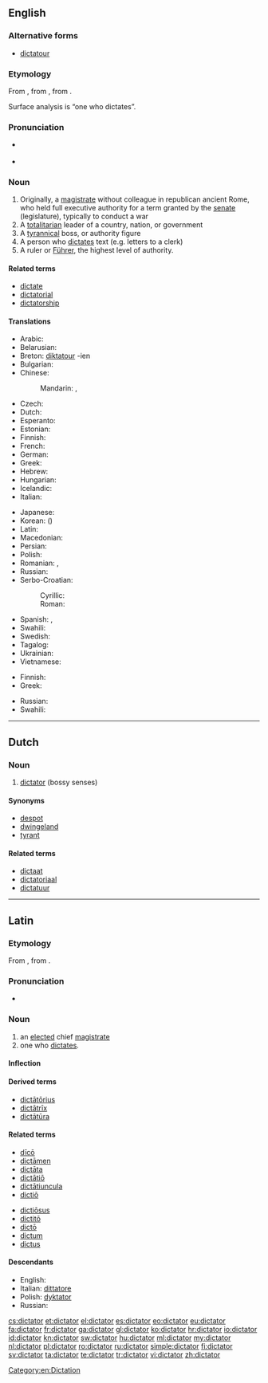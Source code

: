 ==English==
{{wikipedia}}

===Alternative forms===
* [[dictatour]] {{qualifier|obsolete}}

===Etymology===
From {{etyl|la|en}} {{term|dictator|dictātor|a chief magistrate|lang=la}}, from {{term|dicto|dictō|dictate, prescribe|lang=la}}, from {{term|dico|dīcō|say, speak|lang=la}}.

Surface analysis is {{suffix|dictate|or|t2=(agent)}} “one who dictates”.

===Pronunciation===
* {{a|UK}} {{IPA|/dɪkˈteɪtə(ɹ)/}}
* {{audio|en-us-dictator.ogg|Audio (US)}}

===Noun===
{{en-noun}}

# Originally, a [[magistrate]] without colleague in republican ancient Rome, who held full executive authority for a term granted by the [[senate]] (legislature), typically to conduct a war
# A [[totalitarian]] leader of a country, nation, or government
# A [[tyrannical]] boss, or authority figure
# A person who [[dictate]]s text (e.g. letters to a clerk)
# A ruler or [[Führer]], the highest level of authority.

====Related terms====
* [[dictate]]
* [[dictatorial]]
* [[dictatorship]]

====Translations====
{{trans-top|totalitarian leader of a dictatorship}}
* Arabic: {{t-|ar|دكتاتور|m|tr=diktatur, dīktātūr|sc=Arab}}
* Belarusian: {{t-|be|дыктатар|m|tr=dyktátar|sc=Cyrl}}
* Breton: [[diktatour]] {{m}} -ien {{p}}
* Bulgarian: {{t+|bg|диктатор|m|tr=diktátor|sc=Cyrl}}
* Chinese:
*: Mandarin: {{t|cmn|獨裁者|sc=Hani}}, {{t|cmn|独裁者|tr=dúcáizhě|sc=Hani}}
* Czech: {{t-|cs|diktátor|m}}
* Dutch: {{t+|nl|dictator|m}}
* Esperanto: {{t-|eo|diktatoro}}
* Estonian: {{t-|et|diktaator}}
* Finnish: {{t+|fi|diktaattori}}
* French: {{t+|fr|dictateur|m}}
* German: {{t+|de|Diktator|m}}
* Greek: {{t+|el|δικτάτορας|m|tr=diktátoras}}
* Hebrew: {{t-|he|דיקטאטור|m|tr=diqt'at'or|sc=Hebr}}
* Hungarian: {{t+|hu|diktátor}}
* Icelandic: {{t-|is|einræðiherra|m}}
* Italian: {{t+|it|dittatore|m}}
{{trans-mid}}
* Japanese: {{t-|ja|独裁者|tr=どくさいしゃ, dokusaisha|sc=Jpan}}
* Korean: {{t+|ko|독재자|tr=dokjaeja|sc=Kore}} ({{t+|ko|獨裁者|sc=Kore}})
* Latin: {{t-|la|dictator|m}}
* Macedonian: {{t-|mk|диктатор|m|tr=diktátor|sc=Cyrl}}
* Persian: {{t+|fa|دیکتاتور|tr=diktâtor|sc=fa-Arab}}
* Polish: {{t-|pl|dyktator|m}}
* Romanian: {{t+|ro|dictator|m}}, {{t-|ro|dictatori|m|p}}
* Russian: {{t+|ru|диктатор|m|tr=diktátor|sc=Cyrl}}
* Serbo-Croatian:
*: Cyrillic: {{t-|sh|диктатор|m}}
*: Roman: {{t-|sh|diktator|m}}
* Spanish: {{t-|es|dictador|m}}, {{t-|es|dictadora|f}}
* Swahili: {{t+|sw|dikteta}}
* Swedish: {{t+|sv|diktator|c}}
* Tagalog: {{t-|tl|diktador}}
* Ukrainian: {{t-|uk|диктатор|m|tr=dyktátor|sc=Cyrl}}
* Vietnamese: {{t-|vi|kẻ độc tài}}
{{trans-bottom}}

{{trans-top|tyrannical boss, or authority figure}}
* Finnish: {{t+|fi|diktaattori}}
* Greek: {{t+|el|δικτάτορας|m|tr=diktátoras}}
{{trans-mid}}
* Russian: {{t+|ru|диктатор|m|tr=diktátor|sc=Cyrl}}
* Swahili: {{t+|sw|dikteta}}
{{trans-bottom}}

[[Category:en:Dictation]]

----

==Dutch==

===Noun===
{{nl-noun|m|dictatoren|pl2=dictators|dictatortje}} {{m}}

# [[#English|dictator]] (bossy senses)

====Synonyms====
* [[despot]]
* [[dwingeland]]
* [[tyrant]]

====Related terms====
* [[dictaat]]
* [[dictatoriaal]]
* [[dictatuur]]

----

==Latin==

===Etymology===
From {{term|dicto|dictō|dictate, prescribe|lang=la}}, from {{term|dico|dīcō|say, speak|lang=la}}.

===Pronunciation===
* {{a|Classical}} {{IPA|/dikˈtaː.tor/|lang=la}}

===Noun===
{{la-noun|dictātor|dictatoris|dictātōris|m|third}}

# an [[elected]] chief [[magistrate]]
# one who [[dictate]]s.

====Inflection====
{{la-decl-3rd|dictator|dictātor|dictator|dictātōr}}

====Derived terms====
* [[dictatorius|dictātōrius]]
* [[dictatrix|dictātrīx]]
* [[dictatura|dictātūra]]

====Related terms====
{{top2}}
* [[dico#Latin|dīcō]]
* [[dictamen|dictāmen]]
* [[dictata|dictāta]]
* [[dictatio|dictātiō]]
* [[dictatiuncula|dictātiuncula]]
* [[dictio|dictiō]]
{{mid2}}
* [[dictiosus|dictiōsus]]
* [[dictito|dictitō]]
* [[dicto|dictō]]
* [[dictum#Latin|dictum]]
* [[dictus#Latin|dictus]]
{{bottom}}

====Descendants====
* English: {{l|en|dictator}}
* Italian: [[dittatore]]
* Polish: [[dyktator]]
* Russian: {{l|ru|диктатор}}

[[cs:dictator]]
[[et:dictator]]
[[el:dictator]]
[[es:dictator]]
[[eo:dictator]]
[[eu:dictator]]
[[fa:dictator]]
[[fr:dictator]]
[[ga:dictator]]
[[gl:dictator]]
[[ko:dictator]]
[[hr:dictator]]
[[io:dictator]]
[[id:dictator]]
[[kn:dictator]]
[[sw:dictator]]
[[hu:dictator]]
[[ml:dictator]]
[[my:dictator]]
[[nl:dictator]]
[[pl:dictator]]
[[ro:dictator]]
[[ru:dictator]]
[[simple:dictator]]
[[fi:dictator]]
[[sv:dictator]]
[[ta:dictator]]
[[te:dictator]]
[[tr:dictator]]
[[vi:dictator]]
[[zh:dictator]]